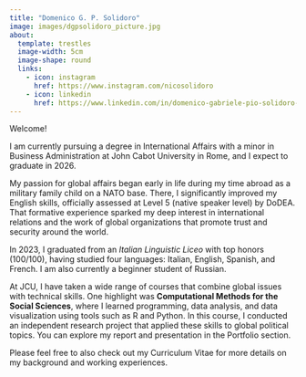 ```yaml
---
title: "Domenico G. P. Solidoro"
image: images/dgpsolidoro_picture.jpg
about:
  template: trestles
  image-width: 5cm
  image-shape: round
  links:
    - icon: instagram
      href: https://www.instagram.com/nicosolidoro
    - icon: linkedin
      href: https://www.linkedin.com/in/domenico-gabriele-pio-solidoro-b3414b1a1/
---
```


Welcome!

I am currently pursuing a degree in International Affairs with a minor in Business Administration at John Cabot University in Rome, and I expect to graduate in 2026.

My passion for global affairs began early in life during my time abroad as a military family child on a NATO base. There, I significantly improved my English skills, officially assessed at Level 5 (native speaker level) by DoDEA. That formative experience sparked my deep interest in international relations and the work of global organizations that promote trust and security around the world.

In 2023, I graduated from an *Italian Linguistic Liceo* with top honors (100/100), having studied four languages: Italian, English, Spanish, and French. I am also currently a beginner student of Russian.

At JCU, I have taken a wide range of courses that combine global issues with technical skills. One highlight was **Computational Methods for the Social Sciences**, where I learned programming, data analysis, and data visualization using tools such as R and Python. In this course, I conducted an independent research project that applied these skills to global political topics. You can explore my report and presentation in the Portfolio section.

Please feel free to also check out my Curriculum Vitae for more details on my background and working experiences.





